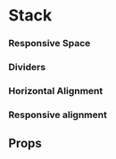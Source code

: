 
<Meta title="Components/Stack" component={Stack} />

# Stack

<Canvas withSource="open">
  <Story name="Base">
    <Stack space="8">
      <Placeholder height={40} />
      <Placeholder height={40} />
      <Placeholder height={40} />
    </Stack>
  </Story>
</Canvas>

### Responsive Space

<Canvas>
  <Story name="Space">
    <Stack
      space={{
        '@initial': '8',
        '@bp1': '4',
        '@bp2': '2',
      }}
    >
      <Placeholder height={40} />
      <Placeholder height={40} />
      <Placeholder height={40} />
    </Stack>
  </Story>
</Canvas>

### Dividers

<Canvas>
  <Story name="Dividers">
    <Stack space="4" dividers="dodgerblue">
      <Placeholder height={40} />
      <Placeholder height={40} />
      <Placeholder height={40} />
    </Stack>
  </Story>
</Canvas>

### Horizontal Alignment

<Canvas>
  <Story name="Horizontal Alignment">
    <Stack space="8" dividers="dodgerblue">
      <Stack space="2" align="left">
        <Placeholder width={40} height={40} label="left" />
        <Placeholder width={60} height={40} />
        <Placeholder width={80} height={40} />
      </Stack>
      <Stack space="2" align="center">
        <Placeholder width={40} height={40} />
        <Placeholder width={60} height={40} label="center" />
        <Placeholder width={80} height={40} />
      </Stack>
      <Stack space="2" align="right">
        <Placeholder width={40} height={40} />
        <Placeholder width={60} height={40} />
        <Placeholder width={80} height={40} label="right" />
      </Stack>
    </Stack>
  </Story>
</Canvas>

### Responsive alignment

<Canvas>
  <Story name="Responsive alignment">
    <Stack
      space="2"
      align={{
        '@initial': 'left',
        '@bp1': 'center',
        '@bp2': 'right',
      }}
    >
      <Placeholder width={40} height={40} />
      <Placeholder width={60} height={40} />
      <Placeholder width={80} height={40} />
    </Stack>
  </Story>
</Canvas>

## Props

<ArgsTable of={Stack} />
